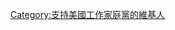 {{Userbox
  |border-c = #001C5E
  |border-s = 1
  |id-c     = white
  |id-fc    = #001C5E
  |id       = WFP
  |info-c   = #001C5E
  |info-s   = 10
  |info-fc  = yellow
  |info     = 這個用戶支持美国[[工作家庭党|<span style="color:yellow;">'''工作家庭党'''</span>]]
}}
[[Category:支持美國工作家庭黨的維基人]]